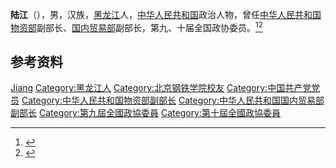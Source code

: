 '''陆江'''（{{bd|1938年|4月|}}），男，汉族，[[黑龙江|黑龙江]]人，[[中华人民共和国|中华人民共和国]]政治人物，曾任[[中华人民共和国物资部|中华人民共和国物资部]]副部长、[[中华人民共和国国内贸易部|国内贸易部]]副部长，第九、十届全国政协委员。<ref>{{Cite book|title=中华人民共和国职官志|author=何虎生, 李耀东, 向常福主编|publisher=中国社会出版社|year=2003|isbn=9787800883934|location=北京|pages=}}</ref><ref>{{Cite web|title=陆江|url=http://old.chinawuliu.com.cn/xsyj/wlzj/Details/75a301a8-2a59-4494-8bd8-de7388b2c6d3.shtml|accessdate=2020-08-28|work=中国物流与采购网}}</ref>

== 参考资料 ==
{{reflist}}

{{中国人物小作品}}

{{Authority control}}
{{DEFAULTSORT:Lu陆}}
[[Category:陆姓|Jiang]]
[[Category:黑龙江人|Category:黑龙江人]]
[[Category:北京钢铁学院校友|Category:北京钢铁学院校友]]
[[Category:中国共产党党员|Category:中国共产党党员]]
[[Category:中华人民共和国物资部副部长|Category:中华人民共和国物资部副部长]]
[[Category:中华人民共和国国内贸易部副部长|Category:中华人民共和国国内贸易部副部长]]
[[Category:第九屆全國政協委員|Category:第九屆全國政協委員]]
[[Category:第十屆全國政協委員|Category:第十屆全國政協委員]]